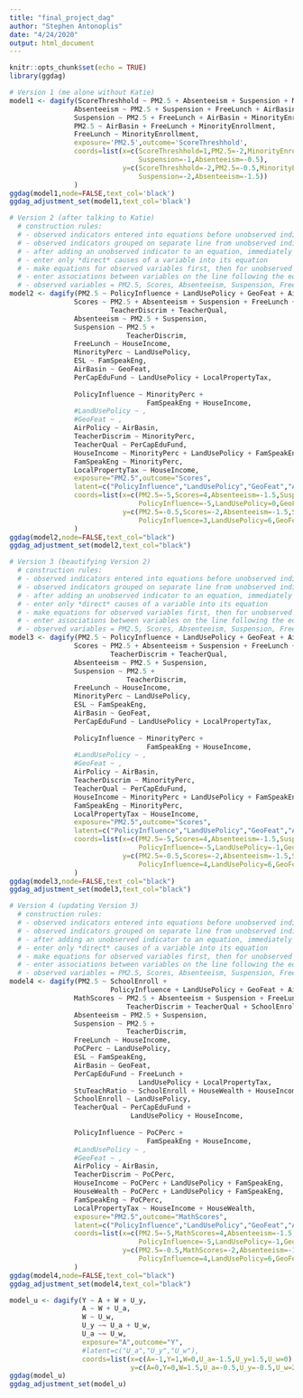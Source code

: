 ```yaml
---
title: "final_project_dag"
author: "Stephen Antonoplis"
date: "4/24/2020"
output: html_document
---
```


```r
knitr::opts_chunk$set(echo = TRUE)
library(ggdag)
```

```r
# Version 1 (me alone without Katie)
model1 <- dagify(ScoreThreshhold ~ PM2.5 + Absenteeism + Suspension + MinorityEnrollment + FreeLunch + AirBasin,
                Absenteeism ~ PM2.5 + Suspension + FreeLunch + AirBasin + MinorityEnrollment,
                Suspension ~ PM2.5 + FreeLunch + AirBasin + MinorityEnrollment,
                PM2.5 ~ AirBasin + FreeLunch + MinorityEnrollment,
                FreeLunch ~ MinorityEnrollment,
                exposure='PM2.5',outcome='ScoreThreshhold',
                coords=list(x=c(ScoreThreshhold=1,PM2.5=-2,MinorityEnrollment=-2,FreeLunch=-1,AirBasin=0,
                                Suspension=-1,Absenteeism=-0.5),
                            y=c(ScoreThreshhold=-2,PM2.5=-0.5,MinorityEnrollment=2,FreeLunch=1.5,AirBasin=2,
                                Suspension=-2,Absenteeism=-1.5))
                )
ggdag(model1,node=FALSE,text_col='black')
ggdag_adjustment_set(model1,text_col='black')
```

```r
# Version 2 (after talking to Katie)
  # construction rules:
  # - observed indicators entered into equations before unobserved indicators
  # - observed indicators grouped on separate line from unobserved indicators
  # - after adding an unobserved indicator to an equation, immediately add it to the "latent" parameter before altering further equations
  # - enter only *direct* causes of a variable into its equation
  # - make equations for observed variables first, then for unobserved variables
  # - enter associations between variables on the line following the equation for the variable and indented
  # - observed variables = PM2.5, Scores, Absenteeism, Suspension, FreeLunch, MinorityPerc, ESL, AirBasin, PerCapEduFund
model2 <- dagify(PM2.5 ~ PolicyInfluence + LandUsePolicy + GeoFeat + AirPolicy,
                Scores ~ PM2.5 + Absenteeism + Suspension + FreeLunch + ESL + AirBasin + PerCapEduFund +
                         TeacherDiscrim + TeacherQual,
                Absenteeism ~ PM2.5 + Suspension,
                Suspension ~ PM2.5 + 
                             TeacherDiscrim,
                FreeLunch ~ HouseIncome,
                MinorityPerc ~ LandUsePolicy,
                ESL ~ FamSpeakEng,
                AirBasin ~ GeoFeat,
                PerCapEduFund ~ LandUsePolicy + LocalPropertyTax,
                
                PolicyInfluence ~ MinorityPerc + 
                                  FamSpeakEng + HouseIncome,
                #LandUsePolicy ~ ,
                #GeoFeat ~ ,
                AirPolicy ~ AirBasin,
                TeacherDiscrim ~ MinorityPerc,
                TeacherQual ~ PerCapEduFund,
                HouseIncome ~ MinorityPerc + LandUsePolicy + FamSpeakEng,
                FamSpeakEng ~ MinorityPerc,
                LocalPropertyTax ~ HouseIncome,
                exposure="PM2.5",outcome="Scores",
                latent=c("PolicyInfluence","LandUsePolicy","GeoFeat","AirPolicy","TeacherDiscrim","TeacherQual","HouseIncome","FamSpeakEng","LocalPropertyTax"),
                coords=list(x=c(PM2.5=-5,Scores=4,Absenteeism=-1.5,Suspension=-2,FreeLunch=2,MinorityPerc=-5,ESL=2,AirBasin=-1,PerCapEduFund=3.5,
                                PolicyInfluence=-5,LandUsePolicy=0,GeoFeat=-2.6,AirPolicy=-2.35,TeacherDiscrim=.75,TeacherQual=3.75,HouseIncome=0,FamSpeakEng=1,LocalPropertyTax=1.25),
                            y=c(PM2.5=-0.5,Scores=-2,Absenteeism=-1.5,Suspension=-2.5,FreeLunch=1,MinorityPerc=5,ESL=3.5,AirBasin=0.75,PerCapEduFund=4,
                                PolicyInfluence=3,LandUsePolicy=6,GeoFeat=0,AirPolicy=-0.25,TeacherDiscrim=0.25,TeacherQual=3,HouseIncome=1.5,FamSpeakEng=4.25,LocalPropertyTax=2.25))
                )
ggdag(model2,node=FALSE,text_col="black")
ggdag_adjustment_set(model2,text_col="black")
```

```r
# Version 3 (beautifying Version 2)
  # construction rules:
  # - observed indicators entered into equations before unobserved indicators
  # - observed indicators grouped on separate line from unobserved indicators
  # - after adding an unobserved indicator to an equation, immediately add it to the "latent" parameter before altering further equations
  # - enter only *direct* causes of a variable into its equation
  # - make equations for observed variables first, then for unobserved variables
  # - enter associations between variables on the line following the equation for the variable and indented
  # - observed variables = PM2.5, Scores, Absenteeism, Suspension, FreeLunch, MinorityPerc, ESL, AirBasin, PerCapEduFund
model3 <- dagify(PM2.5 ~ PolicyInfluence + LandUsePolicy + GeoFeat + AirPolicy,
                Scores ~ PM2.5 + Absenteeism + Suspension + FreeLunch + ESL + AirBasin + PerCapEduFund +
                         TeacherDiscrim + TeacherQual,
                Absenteeism ~ PM2.5 + Suspension,
                Suspension ~ PM2.5 + 
                             TeacherDiscrim,
                FreeLunch ~ HouseIncome,
                MinorityPerc ~ LandUsePolicy,
                ESL ~ FamSpeakEng,
                AirBasin ~ GeoFeat,
                PerCapEduFund ~ LandUsePolicy + LocalPropertyTax,
                
                PolicyInfluence ~ MinorityPerc + 
                                  FamSpeakEng + HouseIncome,
                #LandUsePolicy ~ ,
                #GeoFeat ~ ,
                AirPolicy ~ AirBasin,
                TeacherDiscrim ~ MinorityPerc,
                TeacherQual ~ PerCapEduFund,
                HouseIncome ~ MinorityPerc + LandUsePolicy + FamSpeakEng,
                FamSpeakEng ~ MinorityPerc,
                LocalPropertyTax ~ HouseIncome,
                exposure="PM2.5",outcome="Scores",
                latent=c("PolicyInfluence","LandUsePolicy","GeoFeat","AirPolicy","TeacherDiscrim","TeacherQual","HouseIncome","FamSpeakEng","LocalPropertyTax"),
                coords=list(x=c(PM2.5=-5,Scores=4,Absenteeism=-1.5,Suspension=-2,FreeLunch=1.75,MinorityPerc=-5,ESL=2,AirBasin=-2.35,PerCapEduFund=3.5,
                                PolicyInfluence=-5,LandUsePolicy=-1,GeoFeat=-3,AirPolicy=-2.75,TeacherDiscrim=0,TeacherQual=3.75,HouseIncome=0.75,FamSpeakEng=1,LocalPropertyTax=1.75),
                            y=c(PM2.5=-0.5,Scores=-2,Absenteeism=-1.5,Suspension=-2.5,FreeLunch=0.8,MinorityPerc=5,ESL=3.5,AirBasin=0.75,PerCapEduFund=4,
                                PolicyInfluence=4,LandUsePolicy=6,GeoFeat=0,AirPolicy=-0.25,TeacherDiscrim=0.25,TeacherQual=3,HouseIncome=1.3,FamSpeakEng=4.25,LocalPropertyTax=2.05))
                )
ggdag(model3,node=FALSE,text_col="black")
ggdag_adjustment_set(model3,text_col="black")
```

```r
# Version 4 (updating Version 3)
  # construction rules:
  # - observed indicators entered into equations before unobserved indicators
  # - observed indicators grouped on separate line from unobserved indicators
  # - after adding an unobserved indicator to an equation, immediately add it to the "latent" parameter before altering further equations
  # - enter only *direct* causes of a variable into its equation
  # - make equations for observed variables first, then for unobserved variables
  # - enter associations between variables on the line following the equation for the variable and indented
  # - observed variables = PM2.5, Scores, Absenteeism, Suspension, FreeLunch, MinorityPerc, ESL, AirBasin, PerCapEduFund
model4 <- dagify(PM2.5 ~ SchoolEnroll +
                         PolicyInfluence + LandUsePolicy + GeoFeat + AirPolicy,
                MathScores ~ PM2.5 + Absenteeism + Suspension + FreeLunch + ESL + AirBasin + PerCapEduFund + StuTeachRatio +
                             TeacherDiscrim + TeacherQual + SchoolEnroll,
                Absenteeism ~ PM2.5 + Suspension,
                Suspension ~ PM2.5 + 
                             TeacherDiscrim,
                FreeLunch ~ HouseIncome,
                PoCPerc ~ LandUsePolicy,
                ESL ~ FamSpeakEng,
                AirBasin ~ GeoFeat,
                PerCapEduFund ~ FreeLunch + 
                                LandUsePolicy + LocalPropertyTax,
                StuTeachRatio ~ SchoolEnroll + HouseWealth + HouseIncome,
                SchoolEnroll ~ LandUsePolicy,
                TeacherQual ~ PerCapEduFund + 
                              LandUsePolicy + HouseIncome,
                
                PolicyInfluence ~ PoCPerc + 
                                  FamSpeakEng + HouseIncome,
                #LandUsePolicy ~ ,
                #GeoFeat ~ ,
                AirPolicy ~ AirBasin,
                TeacherDiscrim ~ PoCPerc,
                HouseIncome ~ PoCPerc + LandUsePolicy + FamSpeakEng,
                HouseWealth ~ PoCPerc + LandUsePolicy + FamSpeakEng,
                FamSpeakEng ~ PoCPerc,
                LocalPropertyTax ~ HouseIncome + HouseWealth,
                exposure="PM2.5",outcome="MathScores",
                latent=c("PolicyInfluence","LandUsePolicy","GeoFeat","AirPolicy","TeacherDiscrim","HouseIncome","FamSpeakEng","LocalPropertyTax","HouseWealth"),
                coords=list(x=c(PM2.5=-5,MathScores=4,Absenteeism=-1.5,Suspension=-2,FreeLunch=1.75,PoCPerc=-5,ESL=2,AirBasin=-2.35,PerCapEduFund=3.5,StuTeachRatio=-3,SchoolEnroll=-2.75,TeacherQual=3.75,
                                PolicyInfluence=-5,LandUsePolicy=-1,GeoFeat=-3,AirPolicy=-2.75,TeacherDiscrim=0,HouseIncome=0.75,FamSpeakEng=1,LocalPropertyTax=1.75,HouseWealth=0),
                            y=c(PM2.5=-0.5,MathScores=-2,Absenteeism=-1.5,Suspension=-2.5,FreeLunch=0.8,PoCPerc=5,ESL=3.5,AirBasin=0.75,PerCapEduFund=4,StuTeachRatio=1.4,SchoolEnroll=2.2,TeacherQual=3,
                                PolicyInfluence=4,LandUsePolicy=6,GeoFeat=0,AirPolicy=-0.25,TeacherDiscrim=0.25,HouseIncome=1.3,FamSpeakEng=4.25,LocalPropertyTax=2.05,HouseWealth=2.5))
                )
ggdag(model4,node=FALSE,text_col="black")
ggdag_adjustment_set(model4,text_col="black")
```

```r
model_u <- dagify(Y ~ A + W + U_y,
                  A ~ W + U_a,
                  W ~ U_w,
                  U_y ~~ U_a + U_w,
                  U_a ~~ U_w,
                  exposure="A",outcome="Y",
                  #latent=c("U_a","U_y","U_w"),
                  coords=list(x=c(A=-1,Y=1,W=0,U_a=-1.5,U_y=1.5,U_w=0),
                              y=c(A=0,Y=0,W=1.5,U_a=-0.5,U_y=-0.5,U_w=2)))
ggdag(model_u)
ggdag_adjustment_set(model_u)
```

